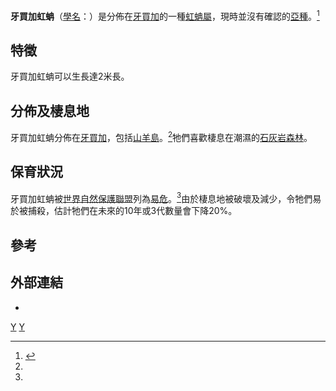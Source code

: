 {{Speciesbox 
| taxon = Epicrates subflavus 
| image = Epicrates_subflavus.jpg
| status = VU
| status_system = iucn3.1
| status_ref = <ref name=IUCN>{{IUCN2009|assessors=Gibson, R.|year=1996|title=Epicrates subflavus|id=7826|downloaded=2009-06-18}}</ref>
| authority = [[Leonhard_Hess_Stejneger|Stejneger]], 1901<ref name="McD99">{{Cite book en|author=McDiarmid RW, Campbell JA, Touré T.|year=1999|title=Snake Species of the World: A Taxonomic and Geographic Reference, vol. 1. Herpetologists' League|pages=511|isbn=1-893777-00-6|id=ISBN 1-893777-01-4}}</ref>
}}

'''牙買加虹蚺'''（[[學名|學名]]：''{{lang|la|Epicrates subflavus}}''）是分佈在[[牙買加|牙買加]]的一種[[虹蚺屬|虹蚺屬]]，現時並沒有確認的[[亞種|亞種]]。<ref name="ITIS">{{ITIS|ID=202184|taxon=''Epicrates subflavus''|year=2008|date=7 July}}</ref>

== 特徵 ==
牙買加虹蚺可以生長達2米長。

== 分佈及棲息地 ==
牙買加虹蚺分佈在[[牙買加|牙買加]]，包括[[山羊島|山羊島]]。<ref name="McD99"/>牠們喜歡棲息在潮濕的[[石灰岩|石灰岩]][[森林|森林]]。

== 保育狀況 ==
牙買加虹蚺被[[世界自然保護聯盟|世界自然保護聯盟]]列為[[易危|易危]]。<ref name="IUCN"/>由於棲息地被破壞及減少，令牠們易於被捕殺，估計牠們在未來的10年或3代數量會下降20%。

== 參考 ==
{{reflist}}

== 外部連結 ==
{{Commons}}
* {{NRDB species|genus=Epicrates|species=subflavus}}
{{Taxonbar|from=Q2383035}}

[[Category:虹蚺属|Y]]
[[Category:牙買加動物|Y]]